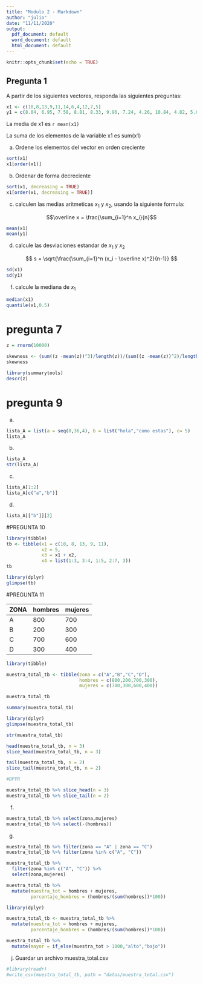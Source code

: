 ```yaml
---
title: "Modulo 2 - Markdown"
author: "julio"
date: "11/11/2020"
output:
  pdf_document: default
  word_document: default
  html_document: default
---
```


```r
knitr::opts_chunk$set(echo = TRUE)
```

## Pregunta 1

A partir de los siguientes vectores, responda las siguientes preguntas:

```r
x1 <- c(10,8,13,9,11,14,6,4,12,7,5)
y1 = c(8.04, 6.95, 7.58, 8.81, 8.33, 9.96, 7.24, 4.26, 10.84, 4.82, 5.68)
```

La media de x1 es `r mean(x1)`


La suma de los elementos de la variable x1  es sum(x1)


(a) Ordene los elementos del vector en orden creciente
```r
sort(x1)
x1[order(x1)]
```


(b) Ordenar de forma decreciente

```r
sort(x1, decreasing = TRUE)
x1[order(x1, decreasing = TRUE)]
```


(c) calculen las medias aritmeticas $x_1$ y $x_2$, usando la siguiente formula:

$$\overline x = \frac{\sum_{i=1}^n x_i}{n}$$
```r
mean(x1)
mean(y1)
```


(d) calcule las desviaciones estandar de $x_1$ y $x_2$

$$ s = \sqrt{\frac{\sum_{i=1}^n (x_i - \overline x)^2}{n-1}} $$
```r
sd(x1)
sd(y1)

```

(f) calcule la mediana de $x_1$

```r
median(x1)
quantile(x1,0.5)
```


# pregunta 7 

```r
z = rnorm(10000)
```

```r
skewness <- (sum((z -mean(z))^3)/length(z))/(sum((z -mean(z))^2)/length(z))^1.5
skewness
```
```r
library(summarytools)
descr(z)
```
# pregunta 9

(a)

```r

lista_A = list(a = seq(8,36,4), b = list("hola","como estas"), c= 5)
lista_A
```

(b)

```r
lista_A
str(lista_A)
```

(c)

```r
lista_A[1:2]
lista_A[c("a","b")]
```

(d)
```r
lista_A[["b"]][2]
```

#PREGUNTA 10

```r
library(tibble)
tb <- tibble(x1 = c(10, 8, 13, 9, 11),
             x2 = 5,
             x3 = x1 + x2,
             x4 = list(1:3, 3:4, 1:5, 2:7, 3))
tb
```


```r
library(dplyr)
glimpse(tb)
```


#PREGUNTA 11

ZONA  | hombres |  mujeres
----- | ------- | --------
A     | 800     |  700
B     | 200     |  300
C     | 700     |  600
D     | 300     |  400


```r
library(tibble)

muestra_total_tb <- tibble(zona = c("A","B","C","D"),
                           hombres = c(800,200,700,300),
                           mujeres = c(700,300,600,400))

```

```r
muestra_total_tb
```


```r
summary(muestra_total_tb)
```


```r
library(dplyr)
glimpse(muestra_total_tb)
```

```r
str(muestra_total_tb)
```

```r
head(muestra_total_tb, n = 3)
slice_head(muestra_total_tb, n = 3)
```

```r
tail(muestra_total_tb, n = 2)
slice_tail(muestra_total_tb, n = 2)
```

```r
#DPYR

muestra_total_tb %>% slice_head(n = 3)
muestra_total_tb %>% slice_tail(n = 2)
```



(f)

```r
muestra_total_tb %>% select(zona,mujeres)
muestra_total_tb %>% select(-(hombres))
```

(g)

```r
muestra_total_tb %>% filter(zona == "A" | zona == "C")
muestra_total_tb %>% filter(zona %in% c("A", "C"))
```



```r

muestra_total_tb %>% 
  filter(zona %in% c("A", "C")) %>% 
  select(zona,mujeres)

```


```r
muestra_total_tb %>% 
  mutate(muestra_tot = hombres + mujeres,
         porcentaje_hombres = (hombres/(sum(hombres))*100))

```



```r
library(dplyr)

muestra_total_tb <- muestra_total_tb %>% 
  mutate(muestra_tot = hombres + mujeres,
         porcentaje_hombres = (hombres/(sum(hombres))*100))

```



```r
muestra_total_tb %>% 
  mutate(mayor = if_else(muestra_tot > 1000,"alto","bajo"))

```

(j) Guardar un archivo muestra_total.csv

```r
#library(readr)
#write_csv(muestra_total_tb, path = "datos/muestra_total.csv")
```



